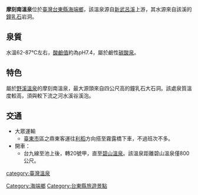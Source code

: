 '''摩刻南溫泉'''位於[[臺灣|臺灣]][[台東縣|台東縣]][[海端鄉|海端鄉]]，該溫泉源自[[新武呂溪|新武呂溪]]上游，其水源來自該溪的[[鐘乳石|鐘乳石]]岩洞。

==泉質==
水溫62-87℃左右，[[酸鹼值|酸鹼值]]約為pH7.4，屬於鹼性[[碳酸泉|碳酸泉]]。

==特色==
屬於[[野溪溫泉|野溪溫泉]]的摩刻南溫泉，最大源頭來自四公尺高的鐘乳石大石洞。該處泉質溫度較高，須與較下流之河水溪谷溪泡。
==交通==
*大眾運輸
**[[臺東市|臺東市]]區之鼎東客運往[[利稻|利稻]]方向搭至霧露橋下車，不過班次不多。
*開車：
**台九線至池上後，轉20號甲，直至[[碧山溫泉|碧山溫泉]]。該溫泉距離碧山溫泉僅800公尺。

{{温泉小作品}}
{{台灣溫泉}}

[[Category:海端鄉|Category:海端鄉]]
[[category:臺灣溫泉|category:臺灣溫泉]]
[[Category:台東縣旅遊景點|Category:台東縣旅遊景點]]
